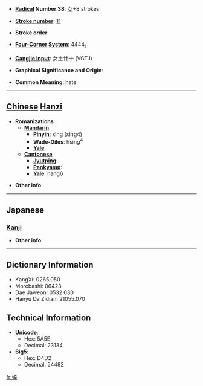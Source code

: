 * '''[[Wiktionary:Chinese radical index| Radical]] Number 38''': [[Wiktionary:Chinese radical index 女|女]]+8 strokes

* '''[[Wiktionary:Chinese total strokes index|Stroke number]]''': [[Wiktionary:Chinese total strokes index 11|11]]

* '''Stroke order''': 

* '''[[Wiktionary:Chinese four corner index|Four-Corner System]]''': 4444<sub>1</sub>

* '''[[Wiktionary:Chinese Cangjie index|Cangjie input]]''': 女土廿十 (VGTJ)

* '''Graphical Significance and Origin''': 

* '''Common Meaning''': hate

----

== [[Chinese]] [[Hanzi]] ==

* '''Romanizations'''
** '''[[Mandarin]]'''
*** '''[[Pinyin]]''': xìng (xing4)
*** '''[[Wade-Giles]]''': hsing<sup>4</sup>
*** '''[[Yale]]''': 
** '''[[Cantonese]]'''
*** '''[[Jyutping]]''':
*** '''[[Penkyamp]]''': 
*** '''[[Yale]]''': hang6

* '''Other info''': 

----

==Japanese==
===[[Kanji]]===
{{kanji|on readings=[[けい]] (kei), [[ぎょう]] (gyō), [[こう]] (kō)|kun readings=[[もとる]] (motoru), [[まつすぐ]] (matsusugu)}}

* '''Other info''':  

----

== Dictionary Information ==

* KangXi: 0265.050
* Morobashi: 06423
* Dae Jaweon: 0532.030
* Hanyu Da Zidian: 21055.070

== Technical Information ==

* '''Unicode''':
** Hex: 5A5E
** Decimal: 23134
* '''Big5''':
** Hex: D4D2
** Decimal: 54482

[[fr:婞]]